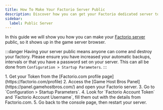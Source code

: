 ```yaml
---
title: How To Make Your Factorio Server Public
description: Discover how you can get your Factorio dedicated server to display in the public server list.
sidebar:
  label: Public Server
---
```


In this guide we will show you how you can make your [Factorio server](https://www.gamehostbros.com/factorio-server-hosting/) public, so it shows up in the game server browser.

:::danger
Having your server public means anyone can come and destroy your factory. Please ensure you have increased your automatic backups, intervals or that you have a password set on your server. This can all be done from `Configuration > Startup Parameters`.
:::

<Steps>
1. Get your Token from the [Factorio.com profile page](https://factorio.com/profile)
2. Access the [Game Host Bros Panel](https://panel.gamehostbros.com/) and open your Factorio server.
3. Go to `Configuration > Startup Parameters`.
4. Look for `Factorio Account Token` and `Factorio Account Username`, fill them out with the details from Factorio.com.
5. Go back to the console page, then restart your server.
</Steps>